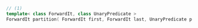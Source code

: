 ```cpp
// (1)
template< class ForwardIt, class UnaryPredicate >
ForwardIt partition( ForwardIt first, ForwardIt last, UnaryPredicate p );
```
